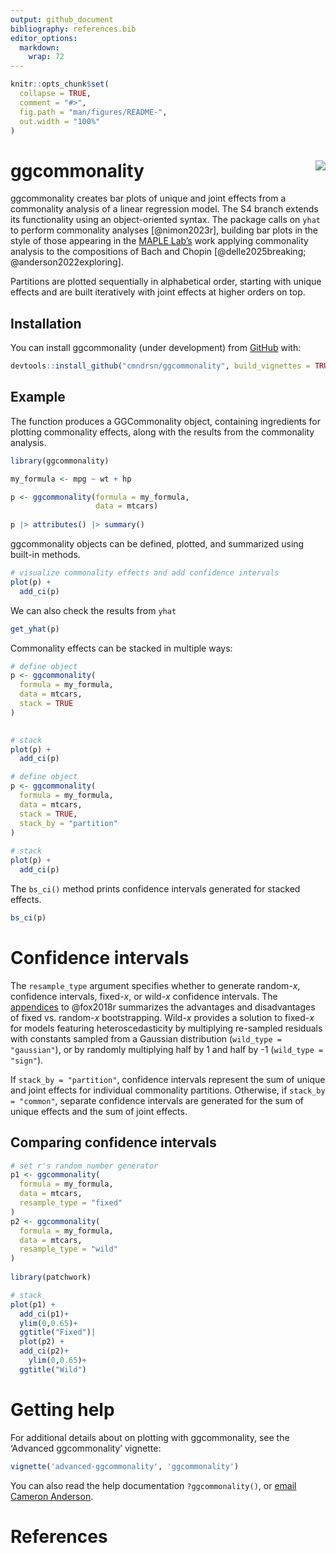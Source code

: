```yaml
---
output: github_document
bibliography: references.bib
editor_options: 
  markdown: 
    wrap: 72
---
```


<!-- README.md is generated from README.Rmd. Please edit that file -->

```r
knitr::opts_chunk$set(
  collapse = TRUE,
  comment = "#>",
  fig.path = "man/figures/README-",
  out.width = "100%"
)
```

# ggcommonality <img src="man/ggcommonality_sticker.png" align="right"/>

<!-- badges: start -->

<!-- badges: end -->

ggcommonality creates bar plots of unique and joint effects from a
commonality analysis of a linear regression model. The S4 branch extends
its functionality using an object-oriented syntax. The package calls on
`yhat` to perform commonality analyses [@nimon2023r], building bar plots
in the style of those appearing in the [MAPLE
Lab's](https://maplelab.net) work applying commonality analysis to the
compositions of Bach and Chopin [@delle2025breaking;
@anderson2022exploring].

Partitions are plotted sequentially in alphabetical order, starting with
unique effects and are built iteratively with joint effects at higher
orders on top.

## Installation

You can install ggcommonality (under development) from
[GitHub](https://github.com/) with:

``` r
devtools::install_github("cmndrsn/ggcommonality", build_vignettes = TRUE, force = TRUE)
```

## Example

The function produces a GGCommonality object, containing ingredients for
plotting commonality effects, along with the results from the
commonality analysis.

```r
library(ggcommonality)

my_formula <- mpg ~ wt + hp

p <- ggcommonality(formula = my_formula,
                   data = mtcars)
  
p |> attributes() |> summary()
```

ggcommonality objects can be defined, plotted, and summarized using
built-in methods.

```r
# visualize commonality effects and add confidence intervals
plot(p) +
  add_ci(p)
```

We can also check the results from `yhat`

```r

get_yhat(p)
```

Commonality effects can be stacked in multiple ways:

```r

# define object 
p <- ggcommonality(
  formula = my_formula,
  data = mtcars,
  stack = TRUE
)
  

# stack
plot(p) +
  add_ci(p)


```

```r
# define object 
p <- ggcommonality(
  formula = my_formula,
  data = mtcars,
  stack = TRUE, 
  stack_by = "partition"
)
  
# stack
plot(p) +
  add_ci(p)

```

The `bs_ci()` method prints confidence intervals generated for stacked
effects.

```r
bs_ci(p)
```

# Confidence intervals

The `resample_type` argument specifies whether to generate random-*x*,
confidence intervals, fixed-*x*, or wild-*x* confidence intervals. The
[appendices](https://www.john-fox.ca/Companion/) to @fox2018r summarizes
the advantages and disadvantages of fixed vs. random-*x* bootstrapping.
Wild-*x* provides a solution to fixed-*x* for models featuring
heteroscedasticity by multiplying re-sampled residuals with constants
sampled from a Gaussian distribution (`wild_type = "gaussian"`), or by
randomly multiplying half by 1 and half by -1 (`wild_type = "sign"`).

If `stack_by = "partition"`, confidence intervals represent the sum of
unique and joint effects for individual commonality partitions.
Otherwise, if `stack_by = "common"`, separate confidence intervals are
generated for the sum of unique effects and the sum of joint effects.

## Comparing confidence intervals

```r
# set r's random number generator
p1 <- ggcommonality(
  formula = my_formula,
  data = mtcars,
  resample_type = "fixed"
)
p2 <- ggcommonality(
  formula = my_formula,
  data = mtcars,
  resample_type = "wild"
)
  
library(patchwork)

# stack
plot(p1) +
  add_ci(p1)+
  ylim(0,0.65)+
  ggtitle("Fixed")|
  plot(p2) +
  add_ci(p2)+
    ylim(0,0.65)+
  ggtitle("Wild")

```

# Getting help

For additional details about on plotting with ggcommonality, see the 'Advanced ggcommonality' vignette:
```r
vignette('advanced-ggcommonality', 'ggcommonality')
```

You can also read the help documentation
`?ggcommonality()`, or [email Cameron
Anderson](mailto:andersoc@mcmaster.ca).

# References
